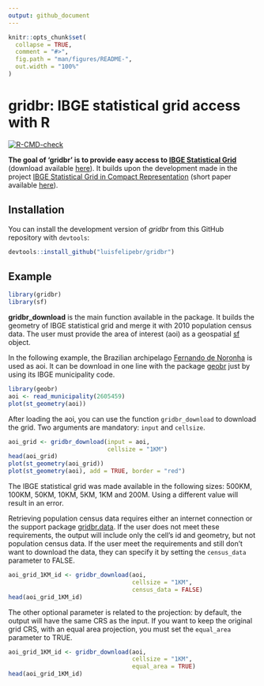 ```yaml
---
output: github_document
---
```


<!-- README.md is generated from README.Rmd. Please edit that file -->

```r
knitr::opts_chunk$set(
  collapse = TRUE,
  comment = "#>",
  fig.path = "man/figures/README-",
  out.width = "100%"
)
```

# gridbr: IBGE statistical grid access with R

<!-- badges: start -->
[![R-CMD-check](https://github.com/luisfelipebr/gridbr/actions/workflows/R-CMD-check.yaml/badge.svg)](https://github.com/luisfelipebr/gridbr/actions/workflows/R-CMD-check.yaml)
<!-- badges: end -->

**The goal of 'gridbr' is to provide easy access to [IBGE Statistical Grid](https://mapasinterativos.ibge.gov.br/grade/default.html)** (download available [here](https://geoftp.ibge.gov.br/recortes_para_fins_estatisticos/grade_estatistica/censo_2010/)). It builds upon the development made in the project [IBGE Statistical Grid in Compact Representation](https://github.com/osm-codes/BR_IBGE) (short paper available [here](http://mtc-m16c.sid.inpe.br/ibi/8JMKD3MGPDW34P/45U7J5H)).

## Installation

You can install the development version of *gridbr* from this GitHub repository with `devtools`:

``` r
devtools::install_github("luisfelipebr/gridbr")
```

## Example

```r
library(gridbr)
library(sf)
```

**gridbr_download** is the main function available in the package. It builds the geometry of IBGE statistical grid and merge it with 2010 population census data. The user must provide the area of interest (aoi) as a geospatial [sf](https://r-spatial.github.io/sf/index.html) object.

In the following example, the Brazilian archipelago [Fernando de Noronha](https://en.wikipedia.org/wiki/Fernando_de_Noronha) is used as aoi. It can be download in one line with the package [geobr](https://ipeagit.github.io/geobr/) just by using its IBGE municipality code.

```r
library(geobr)
aoi <- read_municipality(2605459)
plot(st_geometry(aoi))
```

After loading the aoi, you can use the function `gridbr_download` to download the grid. Two arguments are mandatory: `input` and `cellsize`.

```r
aoi_grid <- gridbr_download(input = aoi, 
                            cellsize = "1KM")
head(aoi_grid)
plot(st_geometry(aoi_grid))
plot(st_geometry(aoi), add = TRUE, border = "red")
```

The IBGE statistical grid was made available in the following sizes: 500KM, 100KM, 50KM, 10KM, 5KM, 1KM and 200M. Using a different value will result in an error.

Retrieving population census data requires either an internet connection or the support package [gridbr.data](https://github.com/luisfelipebr/gridbr.data). If the user does not meet these requirements, the output will include only the cell's id and geometry, but not population census data. If the user meet the requirements and still don't want to download the data, they can specify it by setting the `census_data` parameter to FALSE.

```r
aoi_grid_1KM_id <- gridbr_download(aoi, 
                                   cellsize = "1KM", 
                                   census_data = FALSE)
head(aoi_grid_1KM_id)
```

The other optional parameter is related to the projection: by default, the output will have the same CRS as the input. If you want to keep the original grid CRS, with an equal area projection, you must set the `equal_area` parameter to TRUE.

```r
aoi_grid_1KM_id <- gridbr_download(aoi, 
                                   cellsize = "1KM", 
                                   equal_area = TRUE)
head(aoi_grid_1KM_id)
```
